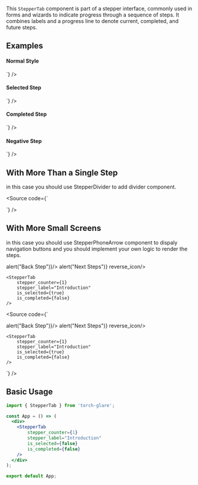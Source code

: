 
<Title>StepperTab Component</Title>
<Meta title="Navigation/StepperTab" component={StepperTab} of={StepperTabStories} />

This `StepperTab` component is part of a stepper interface, commonly used in forms and wizards to indicate progress through a sequence of steps. It combines labels and a progress line to denote current, completed, and future steps.

## Examples

#### Normal Style
<StepperTab stepper_counter={1} stepper_label="Step 1" />
<Source code={`<StepperTab stepper_counter={1} stepper_label="Step 1" />`} />

#### Selected Step
<StepperTab stepper_counter={2} stepper_label="Step 2" is_selected={true} />
<Source code={`<StepperTab stepper_counter={2} stepper_label="Step 2" is_selected={true} />`} />

#### Completed Step
<StepperTab stepper_counter={3} stepper_label="Step 3" is_completed={true} />
<Source code={`<StepperTab stepper_counter={3} stepper_label="Step 3" is_completed={true} />`} />

#### Negative Step
<StepperTab stepper_counter={4} stepper_label="Step 4" is_negative={true} />
<Source code={`<StepperTab stepper_counter={4} stepper_label="Step 4" is_negative={true} />`} />


## With More Than a Single Step

in this case you should use StepperDivider to add divider component.

<div style={{display:'flex',justifyContent:"center",alignItems:"center"}}>
    <StepperTab
        stepper_counter={1}
        stepper_label="Introduction"
        is_selected={true}
        is_completed={false}
    />
    <StepperDivider style={{  transform:"translateY(3px)"}}/>
    <StepperTab
        stepper_counter={2}
        stepper_label="Step Two"
        is_selected={false}
        is_completed={false}
    />
    <StepperDivider style={{  transform:"translateY(3px)"}}/>
    <StepperTab
        stepper_counter={3}
        stepper_label="Step Three"
        is_selected={false}
        is_completed={false}
    />
</div>

<Source code={`
<div style={{display:'flex',justifyContent:"center",alignItems:"center"}}>
    <StepperTab
        stepper_counter={1}
        stepper_label="Introduction"
        is_selected={true}
        is_completed={false}
    />
    <StepperDivider style={{  transform:"translateY(3px)"}}/>
    <StepperTab
        stepper_counter={2}
        stepper_label="Step Two"
        is_selected={false}
        is_completed={false}
    />
    <StepperDivider style={{  transform:"translateY(3px)"}}/>
    <StepperTab
        stepper_counter={3}
        stepper_label="Step Three"
        is_selected={false}
        is_completed={false}
    />
</div>
`} />


## With More Small Screens

in this case you should use StepperPhoneArrow component to dispaly navigation buttons and you should implement your own logic to render the steps.

<div style={{display:'flex',flexDirection:"column"}}>
<div style={{display:'flex',justifyContent:'space-between',alignItems:"center"}}>
    <StepperPhoneArrow onClick={()=> alert("Back Step")}/>
    <StepperPhoneArrow onClick={()=> alert("Next Steps")} reverse_icon/>
</div>

    <StepperTab
        stepper_counter={1}
        stepper_label="Introduction"
        is_selected={true}
        is_completed={false}
    />
</div>

<Source code={`
<div style={{display:'flex',flexDirection:"column"}}>
<div style={{display:'flex',justifyContent:'space-between',alignItems:"center"}}>
    <StepperPhoneArrow onClick={()=> alert("Back Step")}/>
    <StepperPhoneArrow onClick={()=> alert("Next Steps")} reverse_icon/>
</div>

    <StepperTab
        stepper_counter={1}
        stepper_label="Introduction"
        is_selected={true}
        is_completed={false}
    />
</div>
`} />



## Basic Usage

```jsx
import { StepperTab } from 'torch-glare';

const App = () => (
  <div>
    <StepperTab
        stepper_counter={1}
        stepper_label="Introduction"
        is_selected={false}
        is_completed={false}
    />
  </div>
);

export default App;
```